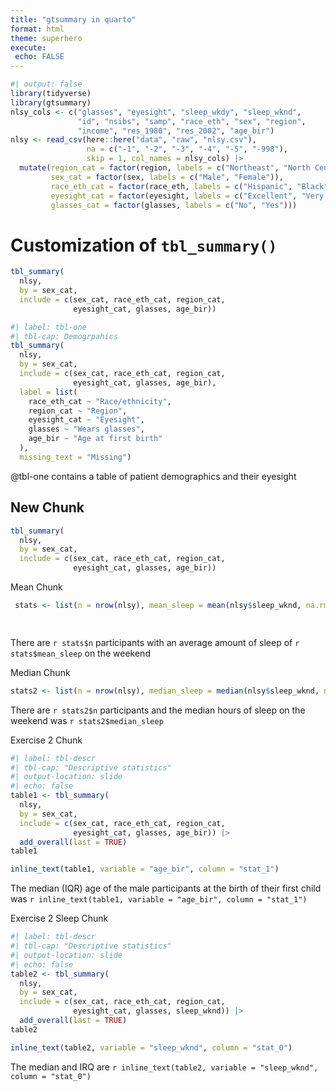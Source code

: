 ```yaml
---
title: "gtsummary in quarto"
format: html
theme: superhero
execute:
 echo: FALSE
---
```


```r
#| output: false
library(tidyverse)
library(gtsummary)
nlsy_cols <- c("glasses", "eyesight", "sleep_wkdy", "sleep_wknd", 
               "id", "nsibs", "samp", "race_eth", "sex", "region", 
               "income", "res_1980", "res_2002", "age_bir")
nlsy <- read_csv(here::here("data", "raw", "nlsy.csv"), 
                 na = c("-1", "-2", "-3", "-4", "-5", "-998"),
                 skip = 1, col_names = nlsy_cols) |> 
  mutate(region_cat = factor(region, labels = c("Northeast", "North Central", "South", "West")),
         sex_cat = factor(sex, labels = c("Male", "Female")),
         race_eth_cat = factor(race_eth, labels = c("Hispanic", "Black", "Non-Black, Non-Hispanic")),
         eyesight_cat = factor(eyesight, labels = c("Excellent", "Very good", "Good", "Fair", "Poor")),
         glasses_cat = factor(glasses, labels = c("No", "Yes"))) 
```

# Customization of `tbl_summary()`

```r
tbl_summary(
  nlsy,
  by = sex_cat,
  include = c(sex_cat, race_eth_cat, region_cat,
              eyesight_cat, glasses, age_bir))
```

```r
#| label: tbl-one
#| tbl-cap: Demogrpahics
tbl_summary(
  nlsy,
  by = sex_cat,
  include = c(sex_cat, race_eth_cat, region_cat,
              eyesight_cat, glasses, age_bir),
  label = list(
    race_eth_cat ~ "Race/ethnicity",
    region_cat ~ "Region",
    eyesight_cat ~ "Eyesight",
    glasses ~ "Wears glasses",
    age_bir ~ "Age at first birth"
  ),
  missing_text = "Missing")
```
@tbl-one contains a table of patient demographics and their eyesight

## **New Chunk**

```r
tbl_summary(
  nlsy,
  by = sex_cat,
  include = c(sex_cat, race_eth_cat, region_cat,
              eyesight_cat, glasses, age_bir))
```

Mean Chunk
```r
 stats <- list(n = nrow(nlsy), mean_sleep = mean(nlsy$sleep_wknd, na.rm = TRUE))

	
```

There are `r stats$n` participants with an average amount of sleep of `r stats$mean_sleep`  on the weekend

Median Chunk
```r
stats2 <- list(n = nrow(nlsy), median_sleep = median(nlsy$sleep_wknd, na.rm = TRUE))
```

There are `r stats2$n` participants and the median hours of sleep on the weekend was `r stats2$median_sleep`


Exercise 2 Chunk
```r
#| label: tbl-descr
#| tbl-cap: "Descriptive statistics"
#| output-location: slide
#| echo: false
table1 <- tbl_summary(
  nlsy,
  by = sex_cat,
  include = c(sex_cat, race_eth_cat, region_cat,
              eyesight_cat, glasses, age_bir)) |> 
  add_overall(last = TRUE)
table1

inline_text(table1, variable = "age_bir", column = "stat_1")
```
The median (IQR) age of the male participants at the birth of their first child was `r inline_text(table1, variable = "age_bir", column = "stat_1") `

Exercise 2 Sleep Chunk

```r
#| label: tbl-descr
#| tbl-cap: "Descriptive statistics"
#| output-location: slide
#| echo: false
table2 <- tbl_summary(
  nlsy,
  by = sex_cat,
  include = c(sex_cat, race_eth_cat, region_cat,
              eyesight_cat, glasses, sleep_wknd)) |> 
  add_overall(last = TRUE)
table2

inline_text(table2, variable = "sleep_wknd", column = "stat_0")
```

The median and IRQ are `r inline_text(table2, variable = "sleep_wknd", column = "stat_0")`
